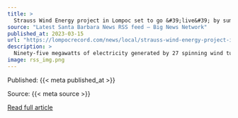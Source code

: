 ```yaml
---
title: >
  Strauss Wind Energy project in Lompoc set to go &#39;live&#39; by summer - lompocrecord.com
source: "Latest Santa Barbara News RSS feed – Big News Network"
published_at: 2023-03-15
url: "https://lompocrecord.com/news/local/strauss-wind-energy-project-in-lompoc-set-to-go-live-by-summer/article_1b317b5b-6232-5918-a627-07fb6b2e3a6c.html"
description: >
  Ninety-five megawatts of electricity generated by 27 spinning wind turbine blades reportedly enough to power 44,000 residential homes will go live once the switch is hit on the Strauss Wind Energy Project in Lompoc.
image: rss_img.png
---
```



  Published: {{< meta published_at >}}
  

  Source: {{< meta source >}}
  

  [Read full article]({{< meta url >}}){target='blank'}
  

